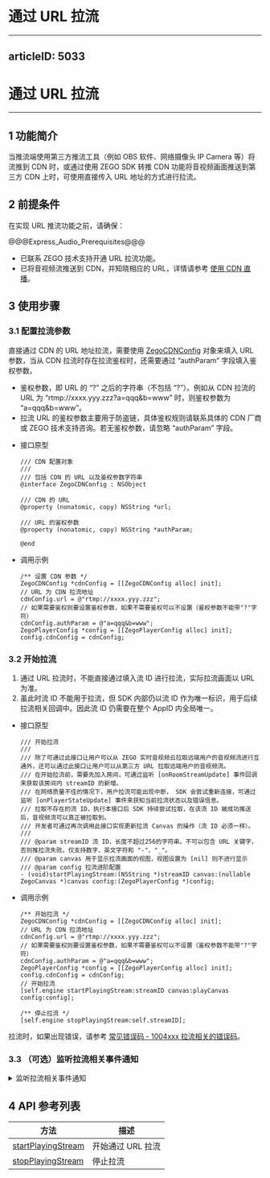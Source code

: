 # 通过 URL 拉流
---
articleID: 5033
---
# 通过 URL 拉流

---

## 1 功能简介

当推流端使用第三方推流工具（例如 OBS 软件、网络摄像头 IP Camera 等）将流推到 CDN 时，或通过使用 ZEGO SDK 转推 CDN 功能将音视频画面推送到第三方 CDN 上时，可使用直接传入 URL 地址的方式进行拉流。

## 2 前提条件

在实现 URL 推流功能之前，请确保：

@@@Express_Audio_Prerequisites@@@
- 已联系 ZEGO 技术支持开通 URL 拉流功能。   
- 已将音视频流推送到 CDN，并知晓相应的 URL，详情请参考 [使用 CDN 直播](!ExpressVideoSDK-Publisher_Player_Advanced/RelayToCDN)。


## 3 使用步骤

### 3.1 配置拉流参数

直接通过 CDN 的 URL 地址拉流，需要使用 [ZegoCDNConfig](@-ZegoCDNConfig) 对象来填入 URL 参数，当从 CDN 拉流时存在拉流鉴权时，还需要通过 “authParam” 字段填入鉴权参数。

<div class="mk-hint">

- 鉴权参数，即 URL 的 “?” 之后的字符串（不包括 “?”）。例如从 CDN 拉流的 URL 为 “rtmp://xxxx.yyy.zzz?a=qqq&b=www” 时，则鉴权参数为 “a=qqq&b=www”。  
- 拉流 URL 的鉴权参数主要用于防盗链，具体鉴权规则请联系具体的 CDN 厂商或 ZEGO 技术支持咨询。若无鉴权参数，请忽略 “authParam” 字段。
</div>  


- 接口原型

    ```objc
    /// CDN 配置对象
    ///
    /// 包括 CDN 的 URL 以及鉴权参数字符串
    @interface ZegoCDNConfig : NSObject

    /// CDN 的 URL
    @property (nonatomic, copy) NSString *url;

    /// URL 的鉴权参数
    @property (nonatomic, copy) NSString *authParam;

    @end
    ```

- 调用示例

    ```objc
    /** 设置 CDN 参数 */
    ZegoCDNConfig *cdnConfig = [[ZegoCDNConfig alloc] init];
    // URL 为 CDN 拉流地址
    cdnConfig.url = @"rtmp://xxxx.yyy.zzz";
    // 如果需要鉴权则要设置鉴权参数，如果不需要鉴权可以不设置（鉴权参数不能带"?"字符）
    cdnConfig.authParam = @"a=qqq&b=www";
    ZegoPlayerConfig *config = [[ZegoPlayerConfig alloc] init];
    config.cdnConfig = cdnConfig;
    ```

### 3.2 开始拉流

<div class="mk-warning">

1. 通过 URL 拉流时，不能直接通过填入流 ID 进行拉流，实际拉流画面以 URL 为准。
2. 虽此时流 ID 不能用于拉流，但 SDK 内部仍以流 ID 作为唯一标识，用于后续拉流相关回调中。因此流 ID 仍需要在整个 AppID 内全局唯一。  
</div> 

- 接口原型

    ```objc
    /// 开始拉流
    ///
    /// 除了可通过此接口让用户可以从 ZEGO 实时音视频云拉取远端用户的音视频流进行互通外，还可以通过此接口让用户可以从第三方 URL 拉取远端用户的音视频流。
    /// 在开始拉流前，需要先加入房间，可通过监听 [onRoomStreamUpdate] 事件回调来获取该房间内 streamID 的新增。
    /// 在网络质量不佳的情况下，用户拉流可能出现中断， SDK 会尝试重新连接，可通过监听 [onPlayerStateUpdate] 事件来获知当前拉流状态以及错误信息。
    /// 拉取不存在的流 ID，执行本接口后 SDK 持续尝试拉取，在该流 ID 被成功推送后，音视频流可以真正被拉取到。
    /// 开发者可通过再次调用此接口实现更新拉流 Canvas 的操作（流 ID 必须一样）。
    ///
    /// @param streamID 流 ID，长度不超过256的字符串。不可以包含 URL 关键字，否则推拉流失败。仅支持数字、英文字符和 "-"、"_"。
    /// @param canvas 用于显示拉流画面的视图，视图设置为 [nil] 则不进行显示
    /// @param config 拉流进阶配置
    - (void)startPlayingStream:(NSString *)streamID canvas:(nullable ZegoCanvas *)canvas config:(ZegoPlayerConfig *)config;
    ```

- 调用示例

    ```objc
    /** 开始拉流 */
    ZegoCDNConfig *cdnConfig = [[ZegoCDNConfig alloc] init];
    // URL 为 CDN 拉流地址
    cdnConfig.url = @"rtmp://xxxx.yyy.zzz";
    // 如果需要鉴权则要设置鉴权参数，如果不需要鉴权可以不设置（鉴权参数不能带"?"字符）
    cdnConfig.authParam = @"a=qqq&b=www";
    ZegoPlayerConfig *config = [[ZegoPlayerConfig alloc] init];
    config.cdnConfig = cdnConfig;
    // 开始拉流
    [self.engine startPlayingStream:streamID canvas:playCanvas config:config];

    /** 停止拉流 */
    [self.engine stopPlayingStream:self.streamID];
    ```

拉流时，如果出现错误，请参考 [常见错误码 - 1004xxx 拉流相关的错误码](4377#5)。



### 3.3 （可选）监听拉流相关事件通知

<details class="zg-primary">
    <summary>监听拉流相关事件通知</summary>

可以通过 [onPlayerStateUpdate](@onPlayerStateUpdate) 来监听从 CDN 拉流的结果。

<div class="mk-warning">

如果不是使用 ZEGO SDK 进行推流，而是使用第三方推流工具直接进行推流、但是使用 ZEGO SDK 进行拉流，这种场景下推流方没有使用 ZEGO SDK 加入房间，拉流方默认收不到 [onRoomStreamUpdate](@onRoomStreamUpdate) 的回调，可以使用 [后台流增加](#1333) 与 [后台流删除](#1331) 的功能，让拉流端可以收到 [onRoomStreamUpdate](@onRoomStreamUpdate) 的回调。
</div> 

- 接口原型

    ```objc
    /// 拉流状态变更回调
    ///
    /// 在拉流成功后，可以通过该回调接口获取拉流状态变更的通知。
    /// 开发者可根据 state 参数是否在 [正在请求拉流状态] 来大体判断用户的拉流网络情况。
    ///
    /// @param state 拉流状态
    /// @param errorCode 拉流状态变更对应的错误码。请参考常见错误码文档 [https://doc-zh.zego.im/zh/4377.html]
    /// @param extendedData 扩展信息
    /// @param streamID 流 ID
    - (void)onPlayerStateUpdate:(ZegoPlayerState)state errorCode:(int)errorCode extendedData:(nullable NSDictionary *)extendedData streamID:(NSString *)streamID;

    ```

- 调用示例

    ```objc
    @implementation xx
    - (void)onPlayerStateUpdate:(ZegoPlayerState)state errorCode:(int)errorCode extendedData:(NSDictionary *)extendedData streamID:(NSString *)streamID {
        /** 调用拉流接口成功后，当拉流器状态发生变更，如出现网络中断导致推流异常等情况，SDK在重试拉流的同时，会通过该回调通知 */
        // 1. 当收到该回调通知且 state 为 ZegoPlayerStatePlaying = 2时，表示拉流成功
        // 2. 当收到该回调通知且 state 为 ZegoPlayerStatePlayRequesting = 1时，表示可能是正在拉流或者由于网络中断等原因导致 SDK 正在重试拉流
        // 3. 当收到该回调通知且 state 为 ZegoPlayerStateNoPlay = 0时，表示拉流停止
        // 4. 通过URL拉流时，回调参数中的stream_id即为调用拉流API时的流ID，用于唯一标识当次拉流事件。
    }

    // 重写的其他回调
    ...
    @end
    [self.engine setEventHandler:self];
    ```

</details>


## 4 API 参考列表

| 方法 | 描述 |
|-------|--------|
| [startPlayingStream](@startPlayingStream) | 开始通过 URL 拉流 |
| [stopPlayingStream ](@stopPlayingStream) | 停止拉流 |
